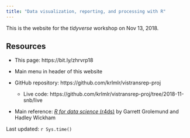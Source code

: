 ```yaml
---
title: "Data visualization, reporting, and processing with R"
---
```


This is the website for the _tidyverse_ workshop on Nov 13, 2018.

## Resources

- This page: https://bit.ly/zhrvrp18

- Main menu in header of this website

- GitHub repository: https://github.com/krlmlr/vistransrep-proj
    - Live code: https://github.com/krlmlr/vistransrep-proj/tree/2018-11-snb/live

- Main reference: [*R for data science* (r4ds)](http://r4ds.had.co.nz/) by Garrett Grolemund and Hadley Wickham

Last updated: `r Sys.time()`
